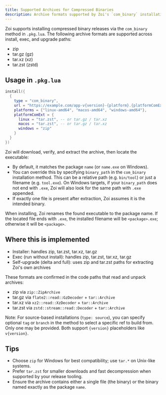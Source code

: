 ```yaml
---
title: Supported Archives for Compressed Binaries
description: Archive formats supported by Zoi's `com_binary` installation method.
---
```


Zoi supports installing compressed binary releases via the `com_binary` method in `.pkg.lua`. The following archive formats are supported across install, exec, and upgrade paths:

- zip
- tar.gz (gz)
- tar.xz (xz)
- tar.zst (zstd)

## Usage in `.pkg.lua`

```lua
install({
  {
    type = "com_binary",
    url = "https://example.com/app-v{version}-{platform}.{platformComExt}",
    platforms = {"linux-amd64", "macos-amd64", "windows-amd64"},
    platformComExt = {
      linux = "tar.zst", -- or tar.gz / tar.xz
      macos = "tar.zst", -- or tar.gz / tar.xz
      windows = "zip"
    }
  }
})
```

Zoi will download, verify, and extract the archive, then locate the executable:

- By default, it matches the package `name` (or `name.exe` on Windows).
- You can override this by specifying `binary_path` in the `com_binary` installation method. This can be a relative path (e.g. `bin/tool`) or just a filename (e.g. `tool.exe`). On Windows targets, if your `binary_path` does not end with `.exe`, Zoi will also look for the same path with `.exe` appended.
- If exactly one file is present after extraction, Zoi assumes it is the intended binary.

When installing, Zoi renames the found executable to the package name. If the located file ends with `.exe`, the installed filename will be `<package>.exe`; otherwise it will be `<package>`.

## Where this is implemented

- Installer: handles zip, tar.zst, tar.xz, tar.gz
- Exec (run without install): handles zip, tar.zst, tar.xz, tar.gz
- Self-upgrade (delta and full): uses zip and tar.zst paths for extracting Zoi's own archives

These formats are confirmed in the code paths that read and unpack archives:

- zip via `zip::ZipArchive`
- tar.gz via `flate2::read::GzDecoder` + `tar::Archive`
- tar.xz via `xz2::read::XzDecoder` + `tar::Archive`
- tar.zst via `zstd::stream::read::Decoder` + `tar::Archive`

Note: For source-based installations (`type: source`), you can specify optional `tag` or `branch` in the method to select a specific ref to build from. Only one may be provided. Both support `{version}` placeholders like `v{version}`.

## Tips

- Choose `zip` for Windows for best compatibility; use `tar.*` on Unix-like systems.
- Prefer `tar.zst` for smaller downloads and fast decompression when supported by your release tooling.
- Ensure the archive contains either a single file (the binary) or the binary named exactly as the package `name`.

